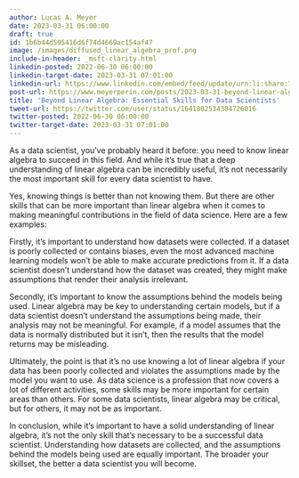 ```yaml
---
author: Lucas A. Meyer
date: 2023-03-31 06:00:00
draft: true
id: 1b6b44d595416d6f74d4669ac154af47
image: /images/diffused_linear_algebra_prof.png
include-in-header: _msft-clarity.html
linkedin-posted: 2022-06-30 06:00:00
linkedin-target-date: 2023-03-31 07:01:00
linkedin-url: https://www.linkedin.com/embed/feed/update/urn:li:share:7047568235843522561
post-url: https://www.meyerperin.com/posts/2023-03-31-beyond-linear-algebra-essential-skills-for-data-scientists.html
title: 'Beyond Linear Algebra: Essential Skills for Data Scientists'
tweet-url: https://twitter.com/user/status/1641802534384726016
twitter-posted: 2022-06-30 06:00:00
twitter-target-date: 2023-03-31 07:01:00
---
```


As a data scientist, you've probably heard it before: you need to know linear algebra to succeed in this field. And while it's true that a deep understanding of linear algebra can be incredibly useful, it's not necessarily the most important skill for every data scientist to have.

Yes, knowing things is better than not knowing them. But there are other skills that can be more important than linear algebra when it comes to making meaningful contributions in the field of data science. Here are a few examples:

Firstly, it's important to understand how datasets were collected. If a dataset is poorly collected or contains biases, even the most advanced machine learning models won't be able to make accurate predictions from it. If a data scientist doesn't understand how the dataset was created, they might make assumptions that render their analysis irrelevant.

Secondly, it's important to know the assumptions behind the models being used. Linear algebra may be key to understanding certain models, but if a data scientist doesn't understand the assumptions being made, their analysis may not be meaningful. For example, if a model assumes that the data is normally distributed but it isn't, then the results that the model returns may be misleading.

Ultimately, the point is that it's no use knowing a lot of linear algebra if your data has been poorly collected and violates the assumptions made by the model you want to use. As data science is a profession that now covers a lot of different activities, some skills may be more important for certain areas than others. For some data scientists, linear algebra may be critical, but for others, it may not be as important.

In conclusion, while it's important to have a solid understanding of linear algebra, it's not the only skill that's necessary to be a successful data scientist. Understanding how datasets are collected, and the assumptions behind the models being used are equally important. The broader your skillset, the better a data scientist you will become.